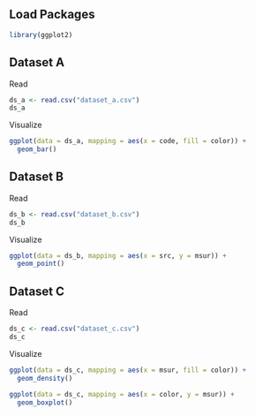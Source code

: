 ## Load Packages
```r
library(ggplot2)
```



## Dataset A

Read
```r
ds_a <- read.csv("dataset_a.csv")
ds_a
```

Visualize
```r
ggplot(data = ds_a, mapping = aes(x = code, fill = color)) +
  geom_bar()
```


## Dataset B

Read
```r
ds_b <- read.csv("dataset_b.csv")
ds_b
```

Visualize
```r
ggplot(data = ds_b, mapping = aes(x = src, y = msur)) +
  geom_point()
```


## Dataset C

Read
```r
ds_c <- read.csv("dataset_c.csv")
ds_c
```

Visualize
```r
ggplot(data = ds_c, mapping = aes(x = msur, fill = color)) +
  geom_density()
```

```r
ggplot(data = ds_c, mapping = aes(x = color, y = msur)) +
  geom_boxplot()
```

